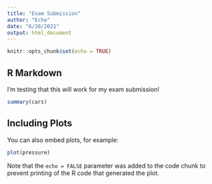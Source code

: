 ```yaml
---
title: "Exam Submission"
author: "Echo"
date: "6/20/2021"
output: html_document
---
```


```r
knitr::opts_chunk$set(echo = TRUE)
```

## R Markdown

I'm testing that this will work for my exam submission!

```r
summary(cars)
```

## Including Plots

You can also embed plots, for example:

```r
plot(pressure)
```

Note that the `echo = FALSE` parameter was added to the code chunk to prevent printing of the R code that generated the plot.
